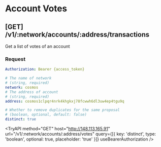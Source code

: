 # Account Votes

## **[GET]** /v1/:network/accounts/:address/transactions

Get a list of votes of an account

### Request

```yaml filename="Headers"
Authorization: Bearer {access_token}
```

```yaml filename="Parameters"
# The name of network
# (string, required)
network: cosmos
# The address of account
# (string, required)
address: cosmos1clpqr4nrk4khgkxj78fcwwh6dl3uw4ep4tgu9q
```

```yaml filename="Queries"
# Whether to remove duplicates for the same proposal
# (boolean, optional, default: false)
distinct: true
```


<TryAPI
  method="GET"
  host="http://148.113.165.91"
  url="/v1/:network/accounts/:address/votes"
  query={[{ key: 'distinct', type: 'boolean', optional: true, placeholder: 'true' }]}
  useBearerAuthorization
/>
